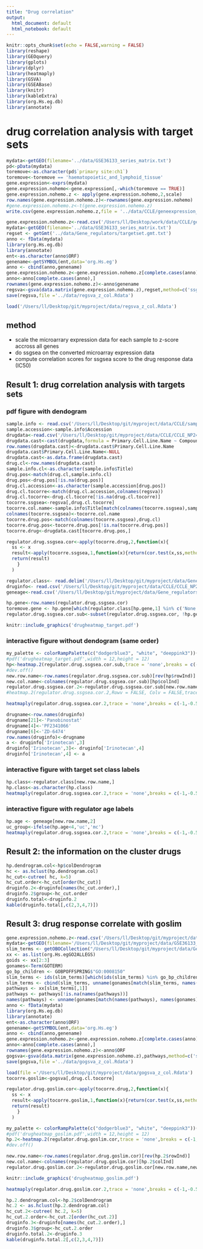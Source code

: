 ```yaml
---
title: "Drug correlation"
output:
  html_document: default
  html_notebook: default
---
```

```r
knitr::opts_chunk$set(echo = FALSE,warning = FALSE)
library(reshape)
library(GEOquery)
library(gplots)
library(dplyr)
library(heatmaply)
library(GSVA)
library(GSEABase)
library(knitr)
library(kableExtra)
library(org.Hs.eg.db)
library(annotate)
```

# drug correlation analysis with target sets
```r
mydata<-getGEO(filename='../data/GSE36133_series_matrix.txt')
pd<-pData(mydata)
toremove<-as.character(pd$`primary site:ch1`)
toremove<-toremove == 'haematopoietic_and_lymphoid_tissue'
gene.expression<-exprs(mydata)
gene.expression.nohemo<-gene.expression[,-which(toremove == TRUE)]
gene.expression.nohemo.z <- apply(gene.expression.nohemo,2,scale)
row.names(gene.expression.nohemo.z)<-rownames(gene.expression.nohemo)
#gene.expression.nohemo.z<-t(gene.expression.nohemo.z)
write.csv(gene.expression.nohemo.z,file = '../data/CCLE/geneexpression_zscore.csv')
```

```r
gene.expression.nohemo.z<-read.csv('/Users/ll/Desktop/work/data/CCLE/geneexpression_zscore.csv',row.names = 1)
mydata<-getGEO(filename='../data/GSE36133_series_matrix.txt')
regset <- getGmt('../data/Gene_regulators/targetset.gmt.txt')
anno <- fData(mydata)
library(org.Hs.eg.db)
library(annotate)
ent<-as.character(anno$ORF)
genename<-getSYMBOL(ent,data='org.Hs.eg')
anno <- cbind(anno,genename)
gene.expression.nohemo.z<-gene.expression.nohemo.z[complete.cases(anno),]
anno<-anno[complete.cases(anno),]
rownames(gene.expression.nohemo.z)<-anno$genename
regsva<-gsva(data.matrix(gene.expression.nohemo.z),regset,method=c('ssgsea'))
save(regsva,file ='../data/regsva_z_col.Rdata')

```
```r
load('/Users/ll/Desktop/git/myproject/data/regsva_z_col.Rdata')
```
## method
* scale the microarrary expression data for each sample to z-score accross all genes
* do ssgsea on the converted microarray expression data
* compute correlation scores for ssgsea score to the drug response data (IC50)

## Result 1: drug correlation analysis with targets sets 
### pdf figure with dendogram
```r
sample.info <- read.csv('/Users/ll/Desktop/git/myproject/data/CCLE/sample_info.csv')
sample.accession<-sample.info$Accession
drugdata<-read.csv('/Users/ll/Desktop/git/myproject/data/CCLE/CCLE_NP24.2009_Drug_data_2015.02.24.csv')
drugdata.cast<-cast(drugdata,formula = Primary.Cell.Line.Name ~ Compound, value = 'IC50..uM.')
row.names(drugdata.cast)<-drugdata.cast$Primary.Cell.Line.Name
drugdata.cast$Primary.Cell.Line.Name<-NULL
drugdata.cast<-as.data.frame(drugdata.cast)
drug.cl<-row.names(drugdata.cast)
sample.info.cl<-as.character(sample.info$Title)
drug.pos<-match(drug.cl,sample.info.cl)
drug.pos<-drug.pos[!is.na(drug.pos)]
drug.cl.accession<-as.character(sample.accession[drug.pos])
drug.cl.tocorre<-match(drug.cl.accession,colnames(regsva))
drug.cl.tocorre<-drug.cl.tocorre[!is.na(drug.cl.tocorre)]
tocorre.ssgsea<-regsva[,drug.cl.tocorre]
tocorre.col.name<-sample.info$Title[match(colnames(tocorre.ssgsea),sample.accession)]
colnames(tocorre.ssgsea)<-tocorre.col.name
tocorre.drug.pos<-match(colnames(tocorre.ssgsea),drug.cl)
tocorre.drug.pos<-tocorre.drug.pos[!is.na(tocorre.drug.pos)]
tocorre.drug<-drugdata.cast[tocorre.drug.pos,]
```
```r
regulator.drug.ssgsea.cor<-apply(tocorre.drug,2,function(x){
  ss <- x
  result<-apply(tocorre.ssgsea,1,function(x){return(cor.test(x,ss,method = 'spearman')$estimate)})
  return(result)
    }
  )
```
```r
regulator.class<- read.delim('/Users/ll/Desktop/git/myproject/data/Gene_regulators/Regulator classification.txt',row.names = 1)
druginfo<- read.csv('/Users/ll/Desktop/git/myproject/data/CCLE/CCLE_NP24.2009_profiling_2012.02.20.csv',row.names = 1)
geneage<-read.csv('/Users/ll/Desktop/git/myproject/data/Gene_regulators/geneIDs_entrez_final_phylostrata_phy1_phy2_phy3_no_TCGA.txt',header = TRUE,row.names = 1)
```
```r
hp.gene<-row.names(regulator.drug.ssgsea.cor)
toremove.gene <- hp.gene[which(regulator.class[hp.gene,1] %in% c('None',NA))]
regulator.drug.ssgsea.cor.sub<-subset(regulator.drug.ssgsea.cor, !hp.gene %in% toremove.gene)
```
```r
knitr::include_graphics('drugheatmap_target.pdf')
```
### interactive figure without dendogram (same order)
```r
my_palette <- colorRampPalette(c("dodgerblue3", "white", "deeppink3"))(n = 4)
#pdf('drugheatmap_target.pdf',width = 12,height = 12) 
hp<-heatmap.2(regulator.drug.ssgsea.cor.sub,trace = 'none',breaks = c(-1,-0.5,0,0.5,1),col = my_palette)
#dev.off()
new.row.name<-row.names(regulator.drug.ssgsea.cor.sub)[rev(hp$rowInd)]
new.col.name<-colnames(regulator.drug.ssgsea.cor.sub)[hp$colInd]
regulator.drug.ssgsea.cor.2<-regulator.drug.ssgsea.cor.sub[new.row.name,new.col.name]
#heatmap.2(regulator.drug.ssgsea.cor.2,Rowv = FALSE, Colv = FALSE,trace = 'none',breaks = c(-1,-0.5,0,0.5,1),col = my_palette)
```

```r
heatmaply(regulator.drug.ssgsea.cor.2,trace = 'none',breaks = c(-1,-0.5,0,0.5,1),col = my_palette,row_dend_left = TRUE, Rowv = FALSE, Colv = FALSE,plot_method = "plotly")
```
```r
drugname<-row.names(druginfo)
drugname[21]<-'Panobinostat'
drugname[4]<-'PF2341066'
drugname[6]<-'ZD-6474'
row.names(druginfo)<-drugname
a <- druginfo['Irinotecan',3] 
druginfo['Irinotecan',3]<- druginfo['Irinotecan',4]
druginfo['Irinotecan',4] <- a
```


### interactive figure with target set class labels

```r
hp.class<-regulator.class[new.row.name,]
hp.class<-as.character(hp.class)
heatmaply(regulator.drug.ssgsea.cor.2,trace = 'none',breaks = c(-1,-0.5,0,0.5,1),col = my_palette,row_dend_left = TRUE, Rowv = FALSE, Colv = FALSE,plot_method = "plotly",RowSideColors = hp.class)
```

### interactive figure with regulator age labels
```r
hp.age <- geneage[new.row.name,2]
uc_group<-ifelse(hp.age<4,'uc','mc')
heatmaply(regulator.drug.ssgsea.cor.2,trace = 'none',breaks = c(-1,-0.5,0,0.5,1),col = my_palette,RowSideColors = uc_group,Rowv = FALSE, Colv = FALSE)
```

## Result 2: the information on the cluster drugs
```r
hp.dendrogram.col<-hp$colDendrogram
hc <- as.hclust(hp.dendrogram.col)
hc_cut<-cutree( hc, k=5)
hc_cut.order<-hc_cut[order(hc_cut)]
druginfo.2<-druginfo[names(hc_cut.order),]
druginfo.2$group<-hc_cut.order
druginfo.total<-druginfo.2
kable(druginfo.total[,c(2,3,4,7)])
```

## Result 3: drug response correlate with goslim
```r
gene.expression.nohemo.z<-read.csv('/Users/ll/Desktop/git/myproject/data/CCLE/geneexpression_zscore.csv',row.names = 1)
mydata<-getGEO(filename='/Users/ll/Desktop/git/myproject/data/GSE36133_series_matrix.txt')
slim_terms <- getOBOCollection("/Users/ll/Desktop/git/myproject/data/Gene_regulators/goslim_generic.obo")
xx <- as.list(org.Hs.egGO2ALLEGS)
goids <- xx[2:3]
gonames<-Term(GOTERM)
go_bp_children <- GOBPOFFSPRING$"GO:0008150"
slim_terms <- ids(slim_terms)[which(ids(slim_terms) %in% go_bp_children)]
slim_terms <- cbind(slim_terms, unname(gonames[match(slim_terms, names(gonames))]))
pathways <- xx[slim_terms[,1]]
pathways <- pathways[!is.na(names(pathways))]
names(pathways) <- unname(gonames[match(names(pathways), names(gonames))])
anno <- fData(mydata)
library(org.Hs.eg.db)
library(annotate)
ent<-as.character(anno$ORF)
genename<-getSYMBOL(ent,data='org.Hs.eg')
anno <- cbind(anno,genename)
gene.expression.nohemo.z<-gene.expression.nohemo.z[complete.cases(anno),]
anno<-anno[complete.cases(anno),]
rownames(gene.expression.nohemo.z)<-anno$ORF
gogsva<-gsva(data.matrix(gene.expression.nohemo.z),pathways,method=c('ssgsea'))
save(gogsva,file ='../data/gogsva_z_col.Rdata')
```

```r
load(file ='/Users/ll/Desktop/git/myproject/data/gogsva_z_col.Rdata')
tocorre.goslim<-gogsva[,drug.cl.tocorre]
```
```r
regulator.drug.goslim.cor<-apply(tocorre.drug,2,function(x){
  ss <- x
  result<-apply(tocorre.goslim,1,function(x){return(cor.test(x,ss,method = 'spearman')$estimate)})
  return(result)
    }
  )
```
```r
my_palette <- colorRampPalette(c("dodgerblue3", "white", "deeppink3"))(n = 4)
#pdf('drugheatmap_goslim.pdf',width = 12,height = 12) 
hp.2<-heatmap.2(regulator.drug.goslim.cor,trace = 'none',breaks = c(-1,-0.5,0,0.5,1),col = my_palette)
#dev.off()
```

```r
new.row.name<-row.names(regulator.drug.goslim.cor)[rev(hp.2$rowInd)]
new.col.name<-colnames(regulator.drug.goslim.cor)[hp.2$colInd]
regulator.drug.goslim.cor.2<-regulator.drug.goslim.cor[new.row.name,new.col.name]
```
```r
knitr::include_graphics('drugheatmap_goslim.pdf')
```
```r
heatmaply(regulator.drug.goslim.cor.2,trace = 'none',breaks = c(-1,-0.5,0,0.5,1),col = my_palette,Rowv = FALSE, Colv = FALSE)
```
```r
hp.2.dendrogram.col<-hp.2$colDendrogram
hc.2 <- as.hclust(hp.2.dendrogram.col)
hc_cut.2<-cutree( hc.2, k=5)
hc_cut.2.order<-hc_cut.2[order(hc_cut.2)]
druginfo.3<-druginfo[names(hc_cut.2.order),]
druginfo.3$group<-hc_cut.2.order
druginfo.total.2<-druginfo.3
kable(druginfo.total.2[,c(2,3,4,7)])
```












